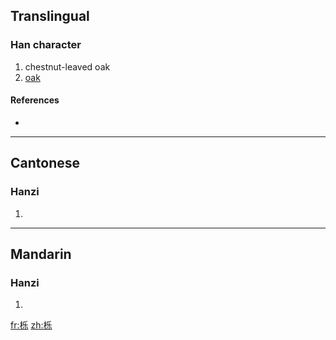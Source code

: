 {{also|櫟}}
==Translingual==

===Han character===
{{Han char|rn=75|rad=木|as=05|sn=9|four=|canj=木竹女木 (DHVD)}}

# chestnut-leaved oak
# [[oak]]

====References====
* {{Han ref|kx=0521.121|hdz=21186.090|uh=680E|ud=26638}}

----

==Cantonese==

===Hanzi===
{{yue-hanzi|jyut=|y=lik1|tra=櫟}}

# {{defn|Cantonese}}

----

==Mandarin==

===Hanzi===
{{cmn-hanzi|tra=櫟|pin=[[lì]] ([[li4]])|wg=li<sup>4</sup>}}

# {{defn|Mandarin}}

[[fr:栎]]
[[zh:栎]]